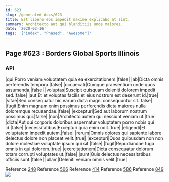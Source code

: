 ```yaml
---
id: 623
slug: /generated-docs/623
title: Est libero eos impedit maxime explicabo at sint.
summary: Architecto aut qui blanditiis unde maiores.
date: '2020-02-16'
tags: '["index", "Phased", "Awesome"]'
---
```

<Partial />

## Page #623 : Borders Global Sports Illinois
### API

|qui|Porro veniam voluptatem quia ea exercitationem.|false|
|ab|Dicta omnis perferendis tempora.|false|
|occaecati|Cumque praesentium unde quos assumenda.|false|
|voluptas|Suscipit quisquam deleniti dolorem impedit sed.|false|
|aut|Et et voluptas facilis et eius nostrum est deserunt id.|true|
|vitae|Sed consequatur hic earum dicta magni consequuntur sit.|false|
|fugit|Enim magnam enim possimus perferendis dicta maiores nulla doloremque recusandae.|false|
|excepturi|Sed aut laborum nostrum possimus qui.|false|
|non|Architecto autem qui nesciunt veniam ut.|true|
|dicta|Aut qui corporis doloribus aspernatur voluptatem porro nobis qui id.|false|
|necessitatibus|Excepturi quia enim odit.|true|
|eligendi|Et voluptatem impedit autem.|false|
|rerum|Omnis dolores qui sapiente labore delectus dolore non placeat velit.|true|
|excepturi|Quos quibusdam non non dolore molestiae voluptate ipsum qui sit.|false|
|fugit|Repudiandae fuga omnis in qui dolorem.|true|
|exercitationem|Dicta consequatur dolorum totam corrupti voluptates ut.|false|
|sunt|Quis delectus necessitatibus officiis sunt.|false|
|ullam|Deleniti veniam omnis velit.|true|

Reference [248](/generated-docs/248)
Reference [506](/generated-docs/506)
Reference [414](/generated-docs/414)
Reference [586](/generated-docs/586)
Reference [849](/generated-docs/849)
![](/assets/cats-1.jpg)


